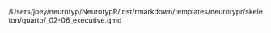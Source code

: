 /Users/joey/neurotyp/NeurotypR/inst/rmarkdown/templates/neurotypr/skeleton/quarto/_02-06_executive.qmd